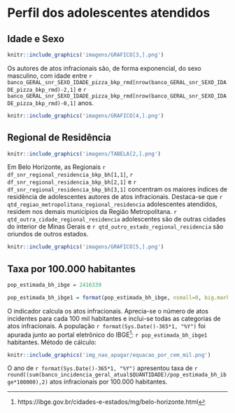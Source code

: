 # Perfil dos adolescentes atendidos

## Idade e Sexo

```r
knitr::include_graphics('imagens/GRAFICO[3,].png')
```

\vspace{2cm}

Os autores de atos infracionais são, de forma exponencial, do sexo masculino, com idade entre `r banco_GERAL_snr_SEXO_IDADE_pizza_bkp_rmd[nrow(banco_GERAL_snr_SEXO_IDADE_pizza_bkp_rmd)-2,1]` e `r banco_GERAL_snr_SEXO_IDADE_pizza_bkp_rmd[nrow(banco_GERAL_snr_SEXO_IDADE_pizza_bkp_rmd)-0,1]` anos.

```r
knitr::include_graphics('imagens/GRAFICO[4,].png')
```

\newpage

## Regional de Residência

```r
knitr::include_graphics('imagens/TABELA[2,].png')
```

Em Belo Horizonte, as Regionais `r df_snr_regional_residencia_bkp_bh[1,1]`, `r df_snr_regional_residencia_bkp_bh[2,1]` e `r df_snr_regional_residencia_bkp_bh[3,1]` concentram os maiores índices de residência de adolescentes autores de atos infracionais. Destaca-se que `r qtd_regiao_metropolitana_regional_residencia` adolescentes atendidos, residem nos demais municípios da Região Metropolitana. `r qtd_outra_cidade_regional_residencia` adolescentes são de outras cidades do interior de Minas Gerais e `r qtd_outro_estado_regional_residencia` são oriundos de outros estados.

\vspace{1cm}

```r
knitr::include_graphics('imagens/GRAFICO[5,].png')
```

\newpage

## Taxa por 100.000 habitantes

```r
pop_estimada_bh_ibge = 2416339

pop_estimada_bh_ibge1 = format(pop_estimada_bh_ibge, nsmall=0, big.mark=".", decimal.mark=",")
```

O indicador calcula os atos infracionais. Aprecia-se o número de atos incidentes para cada 100 mil habitantes e inclui-se todas as categorias de atos infracionais. A população `r format(Sys.Date()-365*1, "%Y")` foi apurada junto ao portal eletrônico do IBGE[^005-1]: `r pop_estimada_bh_ibge1` habitantes. Método de cálculo:

[^005-1]: https://ibge.gov.br/cidades-e-estados/mg/belo-horizonte.html

```r
knitr::include_graphics('img_nao_apagar/equacao_por_cem_mil.png')
```

O ano de `r format(Sys.Date()-365*1, "%Y")` apresentou taxa de `r round((sum(banco_incidencia_geral_atual$QUANTIDADE)/pop_estimada_bh_ibge*100000),2)` atos infracionais por 100.000 habitantes. \newpage
